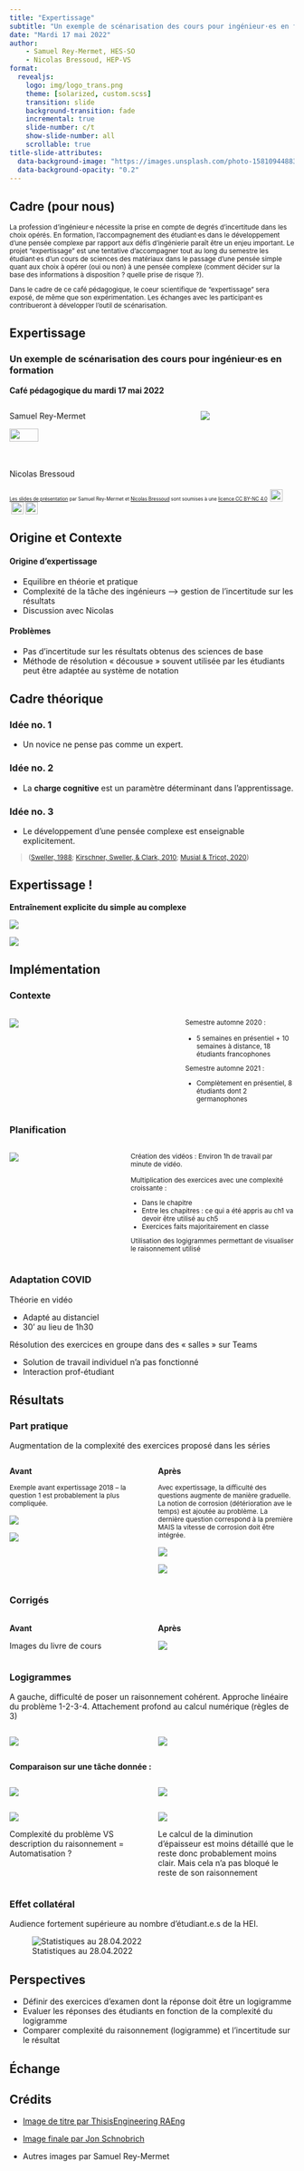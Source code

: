 ```yaml
---
title: "Expertissage"
subtitle: "Un exemple de scénarisation des cours pour ingénieur·es en formation"
date: "Mardi 17 mai 2022"
author:
    - Samuel Rey-Mermet, HES-SO
    - Nicolas Bressoud, HEP-VS
format:
  revealjs:
    logo: img/logo_trans.png
    theme: [solarized, custom.scss]
    transition: slide
    background-transition: fade
    incremental: true
    slide-number: c/t
    show-slide-number: all
    scrollable: true
title-slide-attributes: 
  data-background-image: "https://images.unsplash.com/photo-1581094488379-6a10d04c0f04?ixlib=rb-1.2.1&ixid=MnwxMjA3fDB8MHxwaG90by1wYWdlfHx8fGVufDB8fHx8&auto=format&fit=crop&w=1470&q=80"
  data-background-opacity: "0.2"
---
```


## Cadre (pour nous) {visibility="hidden"}

<small>

La profession d'ingénieur·e nécessite la prise en compte de degrés d'incertitude dans les choix opérés. En formation, l'accompagnement des étudiant·es dans le développement d'une pensée complexe par rapport aux défis d'ingénierie paraît être un enjeu important. Le projet "expertissage" est une tentative d'accompagner tout au long du semestre les étudiant·es d'un cours de sciences des matériaux dans le passage d'une pensée simple quant aux choix à opérer (oui ou non) à une pensée complexe (comment décider sur la base des informations à disposition ? quelle prise de risque ?).
 
Dans le cadre de ce café pédagogique, le coeur scientifique de "expertissage" sera exposé, de même que son expérimentation. Les échanges avec les participant·es contribueront à développer l'outil de scénarisation.

</small>

## Expertissage {class="center" visibility="uncounted" background-image="https://images.unsplash.com/photo-1581094488379-6a10d04c0f04?ixlib=rb-1.2.1&ixid=MnwxMjA3fDB8MHxwaG90by1wYWdlfHx8fGVufDB8fHx8&auto=format&fit=crop&w=1470&q=80" background-opacity="0.2"}

### Un exemple de scénarisation des cours pour ingénieur·es en formation

**Café pédagogique du mardi 17 mai 2022**

:::: {.columns}

:::{.column width="60%"}

Samuel Rey-Mermet

![](img/hesso.png){width="40%"}

Nicolas Bressoud

![](img/hepvs.png){width="40%"}

:::

:::{.column width="30%"}

![](img/qr.png)

:::

::::

<div style="font-size:60%">
[Les slides de présentation](https://bresnico.github.io/expertissage-17-mai-2022) par Samuel Rey-Mermet et [Nicolas Bressoud](https://nicolasbressoud.ch) sont soumises à une [licence CC BY-NC 4.0](http://creativecommons.org/licenses/by-nc/4.0/?ref=chooser-v1) <img style="height:22px!important;margin-left:3px; vertical-align: text-bottom;" src="https://mirrors.creativecommons.org/presskit/icons/cc.svg?ref=chooser-v1"> 
<img style="height:22px!important;margin-left:3px; vertical-align:text-bottom;" src="https://mirrors.creativecommons.org/presskit/icons/by.svg?ref=chooser-v1"><img style="height:22px!important;margin-left:3px; vertical-align:text-bottom;" src="https://mirrors.creativecommons.org/presskit/icons/nc.svg?ref=chooser-v1">
</div>


## Origine et Contexte

<!-- Sam 3 min -->

<!-- - Origine d’expertissage -->
<!-- - Problèmes et enjeux identifiés -->

#### Origine d’expertissage

- Equilibre en théorie et pratique
- Complexité de la tâche des ingénieurs --> gestion de l’incertitude sur les résultats
- Discussion avec Nicolas

#### Problèmes

- Pas d’incertitude sur les résultats obtenus des sciences de base
- Méthode de résolution « décousue » souvent utilisée par les étudiants peut être adaptée au système de notation

## Cadre théorique

<!-- Nico 7 min -->

<!-- - Cadre théorique : poser les notions, poser la vision de l’apprentissage -->
<!-- - Ecrire les 3-4 principes fondés retenus -->


### Idée no. 1

- Un novice ne pense pas comme un expert.

### Idée no. 2

- La **charge cognitive** est un paramètre déterminant dans l'apprentissage.

### Idée no. 3

- Le développement d'une pensée complexe est enseignable explicitement.

<small>

> ([Sweller, 1988](https://onlinelibrary.wiley.com/doi/10.1207/s15516709cog1202_4); [Kirschner, Sweller, & Clark, 2010](https://www.tandfonline.com/doi/abs/10.1207/s15326985ep4102_1); [Musial & Tricot, 2020](https://www.deboecksuperieur.com/ouvrage/9782807324190-precis-d-ingenierie-pedagogique))

</small>

## Expertissage !

<!-- Nico 2 min -->

<!-- - Expertissage ! -->
<!-- - montrer le “délivrabnle”, càd la vidéo Youtube -->

**Entraînement explicite du simple au complexe**

![](vid/model.gif)

![](img/15_exp.png)

## Implémentation

<!-- Sam 10 min -->

<!-- - montrer comment il a implémenté, mis en action -->
<!-- - contraintes du réel, COVID -->
<!-- - exemples -->

::: {.panel-tabset}

### Contexte

:::: {.columns}

::: {.column width="60%"}
![](img/1_pratique.png)

:::


::: {.column width="40%"}

<small>
Semestre automne 2020 :

::: {.nonincremental}
- 5 semaines en présentiel + 10 semaines à distance, 18 étudiants francophones

:::

Semestre automne 2021 :

::: {.nonincremental}
- Complètement en présentiel, 8 étudiants dont 2 germanophones

:::

</small>

:::

::::

### Planification

:::: {.columns}

::: {.column width="40%"}

![](img/2_pratique.png)

:::

::: {.column width="60%"}

<small>
Création des vidéos : Environ 1h de travail par minute de vidéo.

Multiplication des exercices avec une complexité croissante :

::: {.nonincremental}
- Dans le chapitre
- Entre les chapitres : ce qui a été appris au ch1 va devoir être utilisé au ch5
- Exercices faits majoritairement en classe
:::

Utilisation des logigrammes permettant de visualiser le raisonnement utilisé

</small>

:::
::::

### Adaptation COVID

Théorie en vidéo

::: {.nonincremental}
-	Adapté au distanciel
-	30’ au lieu de 1h30

:::

Résolution des exercices en groupe dans des « salles » sur Teams

::: {.nonincremental}
-	Solution de travail individuel n’a pas fonctionné
-	Interaction prof-étudiant

:::
:::


## Résultats

<!-- Sam 5 min -->

<!-- - Résultats -->
<!-- - prlésewnter un cas clinique : Lara et son logigramme -->
<!-- - conséquences pour la pratique de Sam : exercices plus durs, plus grande quantité d’exercices, toujours pas moins de théorie. -->
<!-- - conséquences pour les étudiants : plus grande prise de notes, évolution du logigramme avant/après. -->

::: {.panel-tabset}

### Part pratique

Augmentation de la complexité des exercices proposé dans les séries

:::: {.columns}

::: {.column width="50%"}

**Avant**

<small>

Exemple avant expertissage 2018 – la question 1 est probablement la plus compliquée.

</small>

![](img/3_result.png)

![](img/4_result.png)

:::

::: {.column width="50%"}

**Après**

<small> 

Avec expertissage, la difficulté des questions augmente de manière graduelle. La notion de corrosion (détérioration ave le temps) est ajoutée au problème. La dernière question correspond à la première MAIS la vitesse de corrosion doit être intégrée.

</small>
![](img/5_result.png)

![](img/6_result.png)

:::

::::

### Corrigés

:::: {.columns}

::: {.column width="50%"}

**Avant**

Images du livre de cours

:::

::: {.column width="50%"}

**Après**

![](img/7_result.png)

:::

::::

### Logigrammes

A gauche, difficulté de poser un raisonnement cohérent. Approche linéaire du problème 1-2-3-4. Attachement profond au calcul numérique (règles de 3)


:::: {.columns}

::: {.column width="50%"}


![](img/8_result.jpg)
:::


::: {.column width="50%"}

![](img/9_result.png)
:::

::::

**Comparaison sur une tâche donnée : **

:::: {.columns}

::: {.column width="50%"}

![](img/10_result.png)
:::

::: {.column width="50%"}

![](img/11_result.png)
:::
::::

:::: {.columns}

::: {.column width="50%"}

![](img/12_result.png)

Complexité du problème VS description du raisonnement = Automatisation ?

:::


::: {.column width="50%"}

![](img/13_result.png)

Le calcul de la diminution d’épaisseur est moins détaillé que le reste donc probablement moins clair.
Mais cela n’a pas bloqué le reste de son raisonnement


:::
::::


### Effet collatéral

Audience fortement supérieure au nombre d’étudiant.e.s de la HEI.

![Statistiques au 28.04.2022](img/14_result.png){.r-stretch}

:::

## Perspectives {class=center}

<!-- Sam 3 min -->

<!-- - perspectives -->
<!-- - Examen : poser une question qui imoplique un logigramme. (voilà le problème, montrez moi le logigramme. pas de guidé). -->
<!-- - variables... semi-expérimental -->
<!-- - Une idée serait d’orienter client : montrer un exa “sans expertissage” et un exa “avec expertissage” et voir ce que dit le parton “quel examen prépare le mieux au métiers” ? -->

- Définir des exercices d’examen dont la réponse doit être un logigramme
- Evaluer les réponses des étudiants en fonction de la complexité du logigramme
- Comparer complexité du raisonnement (logigramme) et l’incertitude sur le résultat



## Échange {background-image=https://images.unsplash.com/photo-1516321318423-f06f85e504b3?ixlib=rb-1.2.1&ixid=MnwxMjA3fDB8MHxwaG90by1wYWdlfHx8fGVufDB8fHx8&auto=format&fit=crop&w=1470&q=80 background-opacity="0.2" class=center}


## Crédits {class=center}

- [Image de titre par ThisisEngineering RAEng](https://unsplash.com/photos/xYCBw1uIP_M)

- [Image finale par Jon Schnobrich](https://unsplash.com/photos/FlPc9_VocJ4)
- Autres images par Samuel Rey-Mermet

